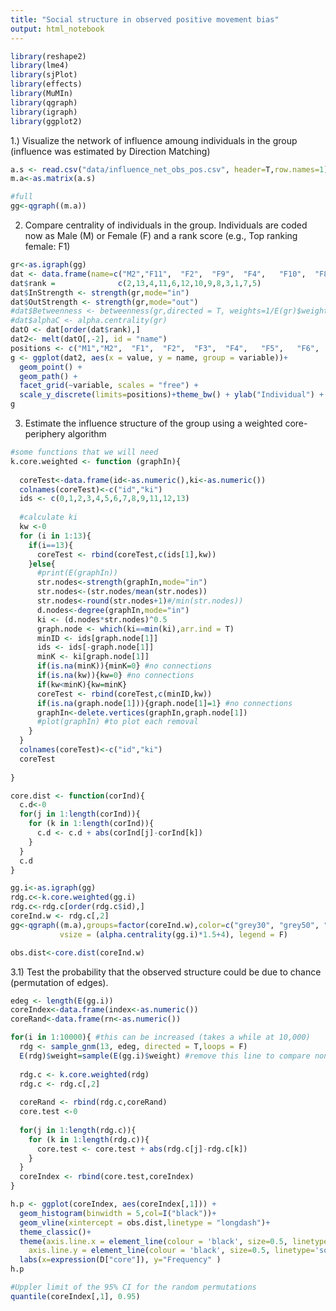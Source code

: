```yaml
---
title: "Social structure in observed positive movement bias"
output: html_notebook
---
```


```r
library(reshape2)
library(lme4)
library(sjPlot)
library(effects)
library(MuMIn)
library(qgraph)
library(igraph)
library(ggplot2)
```



1.)  Visualize the network of influence amoung individuals in the group (influence was estimated by Direction Matching)

```r
a.s <- read.csv("data/influence_net_obs_pos.csv", header=T,row.names=1)   
m.a<-as.matrix(a.s)

#full
gg<-qgraph((m.a))

```


2)  Compare centrality of individuals in the group. Individuals are coded now as Male (M) or Female (F) and a rank score (e.g., Top ranking female: F1)

```r
gr<-as.igraph(gg)
dat <- data.frame(name=c("M2","F11",  "F2",  "F9",  "F4",	"F10",	"F8",	"F7",	"F6",	"F1",	"M1",	"F5",	"F3"))
dat$rank =              c(2,13,4,11,6,12,10,9,8,3,1,7,5)
dat$InStrength <- strength(gr,mode="in")
dat$OutStrength <- strength(gr,mode="out")
#dat$Betweenness <- betweenness(gr,directed = T, weights=1/E(gr)$weight)
#dat$alphaC <- alpha.centrality(gr)
datO <- dat[order(dat$rank),]
dat2<- melt(datO[,-2], id = "name")
positions <- c("M1","M2",  "F1",  "F2",  "F3",	"F4",	"F5",	"F6",	"F7",	"F8",	"F9",	"F10",	"F11")
g <- ggplot(dat2, aes(x = value, y = name, group = variable))+
  geom_point() +
  geom_path() +
  facet_grid(~variable, scales = "free") +
  scale_y_discrete(limits=positions)+theme_bw() + ylab("Individual") + xlab("values")
g
```




3)  Estimate the influence structure of the group using a weighted core-periphery algorithm

```r
#some functions that we will need
k.core.weighted <- function (graphIn){
  
  coreTest<-data.frame(id<-as.numeric(),ki<-as.numeric())
  colnames(coreTest)<-c("id","ki")
  ids <- c(0,1,2,3,4,5,6,7,8,9,11,12,13)
  
  #calculate ki
  kw <-0
  for (i in 1:13){
    if(i==13){
      coreTest <- rbind(coreTest,c(ids[1],kw))
    }else{
      #print(E(graphIn))
      str.nodes<-strength(graphIn,mode="in")
      str.nodes<-(str.nodes/mean(str.nodes))
      str.nodes<-round(str.nodes+1)#/min(str.nodes))
      d.nodes<-degree(graphIn,mode="in")
      ki <- (d.nodes*str.nodes)^0.5 
      graph.node <- which(ki==min(ki),arr.ind = T)
      minID <- ids[graph.node[1]]
      ids <- ids[-graph.node[1]]
      minK <- ki[graph.node[1]]
      if(is.na(minK)){minK=0} #no connections
      if(is.na(kw)){kw=0} #no connections
      if(kw<minK){kw=minK}
      coreTest <- rbind(coreTest,c(minID,kw))
      if(is.na(graph.node[1])){graph.node[1]=1} #no connections
      graphIn<-delete.vertices(graphIn,graph.node[1])
      #plot(graphIn) #to plot each removal
    }
  }
  colnames(coreTest)<-c("id","ki")
  coreTest  
  
}

core.dist <- function(corInd){
  c.d<-0
  for(j in 1:length(corInd)){
    for (k in 1:length(corInd)){
      c.d <- c.d + abs(corInd[j]-corInd[k]) 
    }
  }
  c.d
}

```


```r
gg.i<-as.igraph(gg)
rdg.c<-k.core.weighted(gg.i) 
rdg.c<-rdg.c[order(rdg.c$id),]
coreInd.w <- rdg.c[,2]
gg<-qgraph((m.a),groups=factor(coreInd.w),color=c("grey30", "grey50", "grey80"),
           vsize = (alpha.centrality(gg.i)*1.5+4), legend = F)

obs.dist<-core.dist(coreInd.w)
```


3.1)  Test the probability that the observed structure could be due to chance (permutation of edges).

```r

edeg <- length(E(gg.i))
coreIndex<-data.frame(index<-as.numeric())
coreRand<-data.frame(rn<-as.numeric())

for(i in 1:10000){ #this can be increased (takes a while at 10,000)
  rdg <- sample_gnm(13, edeg, directed = T,loops = F)
  E(rdg)$weight=sample(E(gg.i)$weight) #remove this line to compare non-weighted permutations to the observations
  
  rdg.c <- k.core.weighted(rdg)
  rdg.c <- rdg.c[,2]
  
  coreRand <- rbind(rdg.c,coreRand)
  core.test <-0
  
  for(j in 1:length(rdg.c)){
    for (k in 1:length(rdg.c)){
      core.test <- core.test + abs(rdg.c[j]-rdg.c[k]) 
    }
  }
  coreIndex <- rbind(core.test,coreIndex)
}

h.p <- ggplot(coreIndex, aes(coreIndex[,1])) +
  geom_histogram(binwidth = 5,col=I("black"))+
  geom_vline(xintercept = obs.dist,linetype = "longdash")+
  theme_classic()+
  theme(axis.line.x = element_line(colour = 'black', size=0.5, linetype='solid'),
    axis.line.y = element_line(colour = 'black', size=0.5, linetype='solid'))+
  labs(x=expression(D["core"]), y="Frequency" )
h.p

#Uppler limit of the 95% CI for the random permutations
quantile(coreIndex[,1], 0.95)
```

